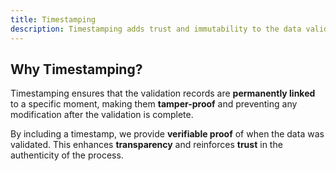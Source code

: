 ```yaml
---
title: Timestamping
description: Timestamping adds trust and immutability to the data validation process by anchoring it to a specific point in time.
---
```


## Why Timestamping?

Timestamping ensures that the validation records are **permanently linked** to a specific moment, making them **tamper-proof** and preventing any modification after the validation is complete.

By including a timestamp, we provide **verifiable proof** of when the data was validated. This enhances **transparency** and reinforces **trust** in the authenticity of the process.
